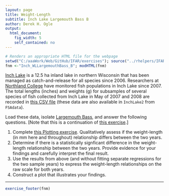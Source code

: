 ```yaml
---
layout: page
title: Weight-Length
subtitle: Inch Lake Largemouth Bass B
author: Derek H. Ogle
output: 
  html_document: 
    fig_width: 5
    self_contained: no
---
```

```r
# Renders an appropriate HTML file for the webpage
setwd("C:/aaaWork/Web/GitHub/IFAR/exercises"); source("../rhelpers/IFARhelpers.R")
fnm <-"Inch_WLLargemouthBass_B"; modHTML(fnm)
```

[Inch Lake](http://dnr.wi.gov/lakes/lakepages/LakeDetail.aspx?wbic=2764300&page=facts) is a 12.5 ha inland lake in northern Wisconsin that has been managed as catch-and-release for all species since 2006.  Researchers at [Northland College](http://www.northland.edu/) have monitored fish populations in Inch Lake since 2007.  The total lengths (inches) and weights (g) for subsamples of several species of fish collected from Inch Lake in May of 2007 and 2008 are recorded in [this CSV file](data/InchLake2.csv) (these data are also available in `InchLake2` from `FSAdata`).

Load these data, isolate [Largemouth Bass](https://en.wikipedia.org/wiki/Largemouth_bass), and answer the following questions.  [Note that this is a continuation of [this exercise](Inch_WLLargemouthBass_A.html).]

1. Complete [this Plotting exercise](Inch_Plotting.html).  Qualitatively assess if the weight-length (in mm here and throughout) relationship differs between the two years.
1. Determine if there is a statistically signficant difference in the weight-length relationship between the two years.  Provide evidence for your findings and carefully interpret the final result.
1. Use the results from above (and without fitting separate regressions for the two sample years) to express the weight-length relationships on the raw scale for both years.
1. Construct a plot that illustrates your findings.

---
```r
exercise_footer(fnm)
```
